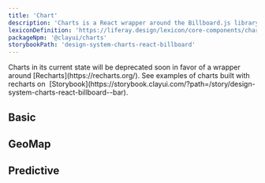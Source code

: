 ```yaml
---
title: 'Chart'
description: 'Charts is a React wrapper around the Billboard.js library with a few additional charts provided.'
lexiconDefinition: 'https://liferay.design/lexicon/core-components/charts/'
packageNpm: '@clayui/charts'
storybookPath: 'design-system-charts-react-billboard'
---
```


<div class="clay-site-alert alert alert-warning">
	Charts in its current state will be deprecated soon in favor of a wrapper
	around [Recharts](https://recharts.org/). See examples of charts built with
	recharts on&nbsp;
	[Storybook](https://storybook.clayui.com/?path=/story/design-system-charts-react-billboard--bar).
</div>

## Basic

## GeoMap

## Predictive
